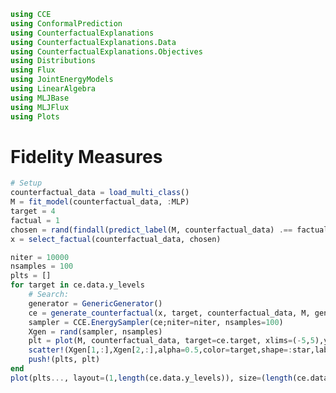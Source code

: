 ```julia
using CCE
using ConformalPrediction
using CounterfactualExplanations
using CounterfactualExplanations.Data
using CounterfactualExplanations.Objectives
using Distributions
using Flux
using JointEnergyModels
using LinearAlgebra
using MLJBase
using MLJFlux
using Plots
```

# Fidelity Measures

```julia
# Setup
counterfactual_data = load_multi_class()
M = fit_model(counterfactual_data, :MLP)
target = 4
factual = 1
chosen = rand(findall(predict_label(M, counterfactual_data) .== factual))
x = select_factual(counterfactual_data, chosen)
```


```julia
niter = 10000
nsamples = 100
plts = []
for target in ce.data.y_levels
    # Search:
    generator = GenericGenerator()
    ce = generate_counterfactual(x, target, counterfactual_data, M, generator)
    sampler = CCE.EnergySampler(ce;niter=niter, nsamples=100)
    Xgen = rand(sampler, nsamples)
    plt = plot(M, counterfactual_data, target=ce.target, xlims=(-5,5),ylims=(-5,5),cbar=false)
    scatter!(Xgen[1,:],Xgen[2,:],alpha=0.5,color=target,shape=:star,label="X|y=$target")
    push!(plts, plt)
end
plot(plts..., layout=(1,length(ce.data.y_levels)), size=(length(ce.data.y_levels)*300,300))
```